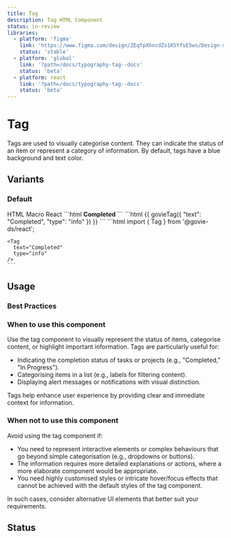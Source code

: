 ```yaml
---
title: Tag
description: Tag HTML Component
status: in-review
libraries:
  - platform: 'figma'
    link: 'https://www.figma.com/design/ZEqfpXhocdZs1K5YfsE5ws/Design-system?node-id=1315-1284'
    status: 'stable'
  - platform: 'global'
    link: '?path=/docs/typography-tag--docs'
    status: 'beta'
  - platform: react
    link: '?path=/docs/typography-tag--docs'
    status: 'beta'
---
```


# Tag

Tags are used to visually categorise content. They can indicate the status of an item or represent a category of information. By default, tags have a blue background and text color.

## Variants

### Default

<ComponentContainer>
  <Tag text="Completed" type="info" />
</ComponentContainer>

<Tabs id="tab1">
  <TabList>
    <TabItem value="tab11" checked>HTML</TabItem>
    <TabItem value="tab12">Macro</TabItem>
    <TabItem value="tab13">React</TabItem>
  </TabList>
  <TabPanel value="tab11">        
    ```html
    <strong class="gi-tag gi-tag-info">
      Completed
    </strong>
    ```
  </TabPanel>
  <TabPanel value="tab12">        
    ```html
    {{ govieTag({
      "text": "Completed",
      "type": "info"
    }) }}
    ```
  </TabPanel>
  <TabPanel value="tab13">
    ```html
    import { Tag } from '@govie-ds/react';

    <Tag
      text="Completed"
      type="info"
    />
    ```

  </TabPanel>
</Tabs>

## Usage

### Best Practices

### When to use this component

Use the tag component to visually represent the status of items, categorise content, or highlight important information. Tags are particularly useful for:

- Indicating the completion status of tasks or projects (e.g., "Completed," "In Progress").
- Categorising items in a list (e.g., labels for filtering content).
- Displaying alert messages or notifications with visual distinction.

Tags help enhance user experience by providing clear and immediate context for information.

### When not to use this component

Avoid using the tag component if:

- You need to represent interactive elements or complex behaviours that go beyond simple categorisation (e.g., dropdowns or buttons).
- The information requires more detailed explanations or actions, where a more elaborate component would be appropriate.
- You need highly customised styles or intricate hover/focus effects that cannot be achieved with the default styles of the tag component.

In such cases, consider alternative UI elements that better suit your requirements.

## Status

<ComponentStatusBlock componentId="tag" />

